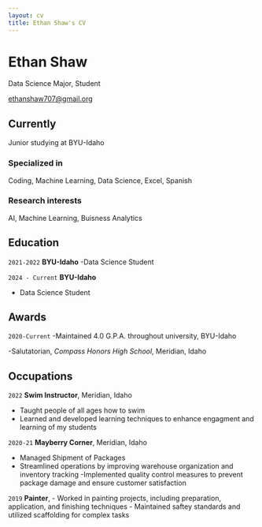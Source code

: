 ```yaml
---
layout: cv
title: Ethan Shaw's CV
---
```

# Ethan Shaw
Data Science Major, Student

<div id="webaddress">
<a href="ethanshaw707@gmail.org">ethanshaw707@gmail.org</a>
</div>


## Currently

Junior studying at BYU-Idaho

### Specialized in

Coding, Machine Learning, Data Science, Excel, Spanish


### Research interests

AI, Machine Learning, Buisness Analytics


## Education

`2021-2022`
__BYU-Idaho__
-Data Science Student

`2024 - Current`
__BYU-Idaho__

- Data Science Student

## Awards

`2020-Current`
-Maintained 4.0 G.P.A. throughout university, BYU-Idaho

-Salutatorian, *Compass Honors High School*, Meridian, Idaho

## Occupations

`2022`
__Swim Instructor__, Meridian, Idaho

- Taught people of all ages how to swim
- Learned and developed learning techniques to enhance engagment and learning of my students

`2020-21`
__Mayberry Corner__, Meridian, Idaho

- Managed Shipment of Packages
- Streamlined operations by improving warehouse organization and inventory tracking
-Implemented quality control measures to prevent package damage and ensure customer satisfaction


`2019`
__Painter__, 
- Worked in painting projects, including preparation, application, and finishing techniques
- Maintained saftey standards and utilized scaffolding for complex tasks




<!-- ### Footer

Last updated: Abril 2025 -->